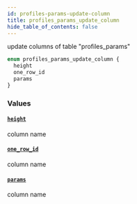 ```yaml
---
id: profiles-params-update-column
title: profiles_params_update_column
hide_table_of_contents: false
---
```


update columns of table "profiles_params"

```graphql
enum profiles_params_update_column {
  height
  one_row_id
  params
}
```

### Values

#### [`height`](#)

column name

#### [`one_row_id`](#)

column name

#### [`params`](#)

column name
